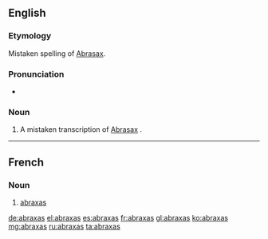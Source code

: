 {{also|Abraxas}}
==English==
{{wikipedia|Abraxas}}
===Etymology===
Mistaken spelling of [[Abrasax]].

===Pronunciation===
* {{a|US}} {{IPA|/ə.ˈbɹæk.səs/}}

===Noun===
{{en-noun|-}}

# {{gnosticism|historical}} A mistaken transcription of [[Abrasax]]<!--(which was [[mystical]] word used as a [[charm]] and [[engraved]] on gems among some Greek Gnostics)-->.

----

==French==

===Noun===
{{fr-noun|m|pl=abraxas}}

# {{gnosticism|historical}} [[#Noun|abraxas]]

[[de:abraxas]]
[[el:abraxas]]
[[es:abraxas]]
[[fr:abraxas]]
[[gl:abraxas]]
[[ko:abraxas]]
[[mg:abraxas]]
[[ru:abraxas]]
[[ta:abraxas]]